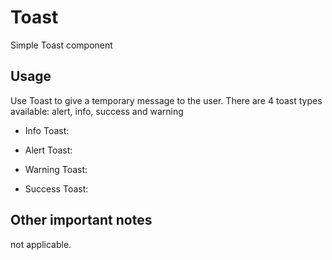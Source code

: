 
<Meta title="Design System|Toast" component={Toast} />

# Toast
Simple Toast component

## Usage
Use Toast to give a temporary message to the user. There are 4 toast types available:
alert, info, success and warning

- Info Toast:
  <Story name='Default'>
    <Toast message="info toast" />
  </Story>

- Alert Toast:
  <Story name='Alert'>
    <Toast message="alert toast" type="alert" />
  </Story>

- Warning Toast:
  <Story name='Warning'>
    <Toast message="warning toast" type="warning" />
  </Story>

- Success Toast:
  <Story name='Success'>
    <Toast message="success toast" type="success" />
  </Story>

## Other important notes
not applicable.